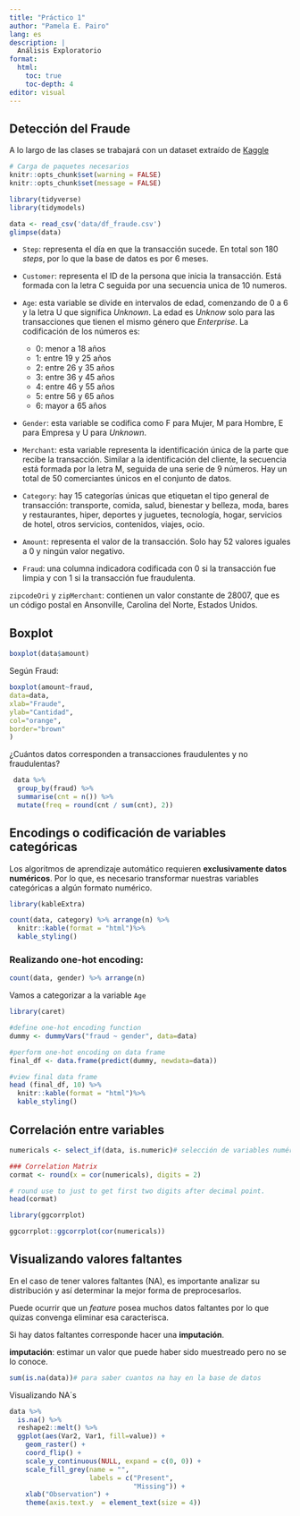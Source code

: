 ---
title: "Práctico 1"
author: "Pamela E. Pairo"
lang: es
description: |
  Análisis Exploratorio
format:
  html:
    toc: true
    toc-depth: 4
editor: visual
---

## Detección del Fraude

A lo largo de las clases se trabajará con un dataset extraído de [Kaggle](https://www.kaggle.com/datasets/ealaxi/banksim1?select=bs140513_032310.csv)

```{r, message=FALSE}
# Carga de paquetes necesarios
knitr::opts_chunk$set(warning = FALSE)
knitr::opts_chunk$set(message = FALSE)

library(tidyverse)
library(tidymodels)
```

```{r}
data <- read_csv('data/df_fraude.csv')
glimpse(data)
```

- `Step`: representa el día en que la transacción sucede. En total son 180 _steps_, por lo que la base de datos es por 6 meses.

- `Customer`: representa el ID de la persona que inicia la transacción. Está formada con la letra C seguida por una secuencia unica de 10 numeros.

- `Age`: esta variable se divide en intervalos de edad, comenzando de 0 a 6 y la letra U que significa _Unknown_. La edad es _Unknow_ solo para las transacciones que tienen el mismo género que _Enterprise_. La codificación de los números es:

  + 0: menor a 18 años
  + 1: entre 19 y 25 años
  + 2: entre 26 y 35 años
  + 3: entre 36 y 45 años
  + 4: entre 46 y 55 años
  + 5: entre 56 y 65 años
  + 6: mayor a 65 años

- `Gender`: esta variable se codifica como F para Mujer, M para Hombre, E para Empresa y U para _Unknown_.

- `Merchant`: esta variable representa la identificación única de la parte que recibe la transacción. Similar a la identificación del cliente, la secuencia está formada por la letra M, seguida de una serie de 9 números. Hay un total de 50 comerciantes únicos en el conjunto de datos.

- `Category`: hay 15 categorías únicas que etiquetan el tipo general de transacción: transporte, comida, salud, bienestar y belleza, moda, bares y restaurantes, hiper, deportes y juguetes, tecnología, hogar, servicios de hotel, otros servicios, contenidos, viajes, ocio.

- `Amount`: representa el valor de la transacción. Solo hay 52 valores iguales a 0 y ningún valor negativo.

- `Fraud`: una columna indicadora codificada con 0 si la transacción fue limpia y con 1 si la transacción fue fraudulenta.

`zipcodeOri` y `zipMerchant`: contienen un valor constante de 28007, que es un código postal en Ansonville, Carolina del Norte, Estados Unidos. 

## Boxplot

```{r}
boxplot(data$amount)
```

Según Fraud:

```{r}
boxplot(amount~fraud,
data=data,
xlab="Fraude",
ylab="Cantidad",
col="orange",
border="brown"
)
```
¿Cuántos datos corresponden a transacciones fraudulentes y no fraudulentas?

```{r}
 data %>%
  group_by(fraud) %>%
  summarise(cnt = n()) %>%
  mutate(freq = round(cnt / sum(cnt), 2))
```

## Encodings o codificación de variables categóricas

Los algoritmos de aprendizaje automático requieren **exclusivamente datos numéricos**. Por lo que, es necesario transformar nuestras variables categóricas a algún formato numérico.

```{r}
library(kableExtra)

count(data, category) %>% arrange(n) %>% 
  knitr::kable(format = "html")%>%
  kable_styling() 
```

### Realizando one-hot encoding:

```{r}
count(data, gender) %>% arrange(n)
```

Vamos a categorizar a la variable `Age`

```{r}
library(caret)

#define one-hot encoding function
dummy <- dummyVars("fraud ~ gender", data=data)

#perform one-hot encoding on data frame
final_df <- data.frame(predict(dummy, newdata=data))

#view final data frame
head (final_df, 10) %>% 
  knitr::kable(format = "html")%>%
  kable_styling()
```

## Correlación entre variables

```{r}
numericals <- select_if(data, is.numeric)# selección de variables numéricas

### Correlation Matrix
cormat <- round(x = cor(numericals), digits = 2)

# round use to just to get first two digits after decimal point.
head(cormat)

```
```{r}
library(ggcorrplot)

ggcorrplot::ggcorrplot(cor(numericals))
```

## Visualizando valores faltantes

En el caso de tener valores faltantes (NA), es importante analizar su distribución y así determinar la mejor forma de preprocesarlos.

Puede ocurrir que un _feature_ posea muchos datos faltantes por lo que quizas convenga eliminar esa caracterisca.

Si hay datos faltantes corresponde hacer una **imputación**.

**imputación**: estimar un valor que puede haber sido muestreado pero no se lo conoce.

```{r}
sum(is.na(data))# para saber cuantos na hay en la base de datos
```
Visualizando NA´s

```{r}
data %>%
  is.na() %>%
  reshape2::melt() %>%
  ggplot(aes(Var2, Var1, fill=value)) + 
    geom_raster() + 
    coord_flip() +
    scale_y_continuous(NULL, expand = c(0, 0)) +
    scale_fill_grey(name = "", 
                    labels = c("Present", 
                               "Missing")) +
    xlab("Observation") +
    theme(axis.text.y  = element_text(size = 4))
```



